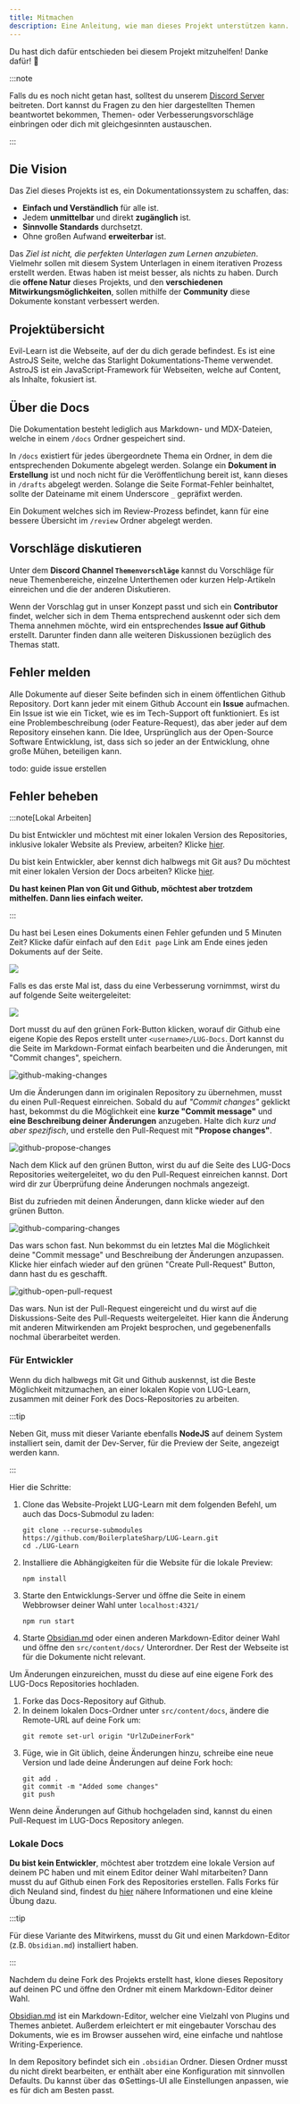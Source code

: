 ```yaml
---
title: Mitmachen
description: Eine Anleitung, wie man dieses Projekt unterstützen kann.
---
```


Du hast dich dafür entschieden bei diesem Projekt mitzuhelfen! Danke dafür! 💪

:::note

Falls du es noch nicht getan hast, solltest du unserem
[Discord Server](https://discord.gg/NzHk4m7d5w) beitreten. Dort kannst du Fragen
zu den hier dargestellten Themen beantwortet bekommen, Themen- oder
Verbesserungsvorschläge einbringen oder dich mit gleichgesinnten austauschen.

:::

## Die Vision

Das Ziel dieses Projekts ist es, ein Dokumentationssystem zu schaffen, das:

- **Einfach und Verständlich** für alle ist.
- Jedem **unmittelbar** und direkt **zugänglich** ist.
- **Sinnvolle Standards** durchsetzt.
- Ohne großen Aufwand **erweiterbar** ist.

Das _Ziel ist nicht, die perfekten Unterlagen zum Lernen anzubieten_. Vielmehr
sollen mit diesem System Unterlagen in einem iterativen Prozess erstellt werden.
Etwas haben ist meist besser, als nichts zu haben. Durch die **offene Natur**
dieses Projekts, und den **verschiedenen Mitwirkungsmöglichkeiten**, sollen
mithilfe der **Community** diese Dokumente konstant verbessert werden.

## Projektübersicht


<CardGrid>
  <LinkCard
    title="Evil-Learn"
    href="https://github.com/evilweasel/docs"
    target="_blank"
  />
</CardGrid>

Evil-Learn ist die Webseite, auf der du dich gerade befindest. Es ist eine
AstroJS Seite, welche das Starlight Dokumentations-Theme verwendet. AstroJS ist
ein JavaScript-Framework für Webseiten, welche auf Content, als Inhalte,
fokusiert ist.

## Über die Docs

Die Dokumentation besteht lediglich aus Markdown- und MDX-Dateien, welche in
einem `/docs` Ordner gespeichert sind.

In `/docs` existiert für jedes übergeordnete Thema ein Ordner, in dem die
entsprechenden Dokumente abgelegt werden. Solange ein **Dokument in Erstellung**
ist und noch nicht für die Veröffentlichung bereit ist, kann dieses in `/drafts`
abgelegt werden. Solange die Seite Format-Fehler beinhaltet, sollte der
Dateiname mit einem Underscore `_` gepräfixt werden.

Ein Dokument welches sich im Review-Prozess befindet, kann für eine bessere
Übersicht im `/review` Ordner abgelegt werden.

## Vorschläge diskutieren

Unter dem **Discord Channel `Themenvorschläge`** kannst du Vorschläge für neue
Themenbereiche, einzelne Unterthemen oder kurzen Help-Artikeln einreichen und
die der anderen Diskutieren.

Wenn der Vorschlag gut in unser Konzept passt und sich ein **Contributor**
findet, welcher sich in dem Thema entsprechend auskennt oder sich dem Thema
annehmen möchte, wird ein entsprechendes **Issue auf Github** erstellt. Darunter
finden dann alle weiteren Diskussionen bezüglich des Themas statt.

## Fehler melden

Alle Dokumente auf dieser Seite befinden sich in einem öffentlichen Github
Repository. Dort kann jeder mit einem Github Account ein **Issue** aufmachen.
Ein Issue ist wie ein Ticket, wie es im Tech-Support oft funktioniert. Es ist
eine Problembeschreibung (oder Feature-Request), das aber jeder auf dem
Repository einsehen kann. Die Idee, Ursprünglich aus der Open-Source Software
Entwicklung, ist, dass sich so jeder an der Entwicklung, ohne große Mühen,
beteiligen kann.

todo: guide issue erstellen

## Fehler beheben

:::note[Lokal Arbeiten]

Du bist Entwickler und möchtest mit einer lokalen Version des Repositories,
inklusive lokaler Website als Preview, arbeiten? Klicke [hier](#für-entwickler).

Du bist kein Entwickler, aber kennst dich halbwegs mit Git aus? Du möchtest mit
einer lokalen Version der Docs arbeiten? Klicke [hier](#lokale-docs).

**Du hast keinen Plan von Git und Github, möchtest aber trotzdem mithelfen. Dann
lies einfach weiter.**

:::

Du hast bei Lesen eines Dokuments einen Fehler gefunden und 5 Minuten Zeit?
Klicke dafür einfach auf den `Edit page` Link am Ende eines jeden Dokuments auf
der Seite.

![](../assets/edit-page-link.png)

Falls es das erste Mal ist, dass du eine Verbesserung vornimmst, wirst du auf
folgende Seite weitergeleitet:

![](../assets/fork-docs-github.png)

Dort musst du auf den grünen Fork-Button klicken, worauf dir Github eine eigene
Kopie des Repos erstellt unter `<username>/LUG-Docs`. Dort kannst du die Seite
im Markdown-Format einfach bearbeiten und die Änderungen, mit "Commit changes",
speichern.

![github-making-changes](../assets/github-making-changes.png)

Um die Änderungen dann im originalen Repository zu übernehmen, musst du einen
Pull-Request einreichen. Sobald du auf _"Commit changes"_ geklickt hast,
bekommst du die Möglichkeit eine **kurze "Commit message"** und **eine
Beschreibung deiner Änderungen** anzugeben. Halte dich _kurz und aber
spezifisch_, und erstelle den Pull-Request mit **"Propose changes"**.

![github-propose-changes](../assets/github-propose-changes.png)

Nach dem Klick auf den grünen Button, wirst du auf die Seite des LUG-Docs
Repositories weitergeleitet, wo du den Pull-Request einreichen kannst. Dort wird
dir zur Überprüfung deine Änderungen nochmals angezeigt.

Bist du zufrieden mit deinen Änderungen, dann klicke wieder auf den grünen
Button.

![github-comparing-changes](../assets/github-comparing-changes.png)

Das wars schon fast. Nun bekommst du ein letztes Mal die Möglichkeit deine
"Commit message" und Beschreibung der Änderungen anzupassen. Klicke hier einfach
wieder auf den grünen "Create Pull-Request" Button, dann hast du es geschafft.

![github-open-pull-request](../assets/github-open-pull-request.png)

Das wars. Nun ist der Pull-Request eingereicht und du wirst auf die
Diskussions-Seite des Pull-Requests weitergeleitet. Hier kann die Änderung mit
anderen Mitwirkenden am Projekt besprochen, und gegebenenfalls nochmal
überarbeitet werden.

### Für Entwickler

Wenn du dich halbwegs mit Git und Github auskennst, ist die Beste Möglichkeit
mitzumachen, an einer lokalen Kopie von LUG-Learn, zusammen mit deiner Fork des
Docs-Repositories zu arbeiten.

:::tip

Neben Git, muss mit dieser Variante ebenfalls **NodeJS** auf deinem System
installiert sein, damit der Dev-Server, für die Preview der Seite, angezeigt
werden kann.

:::

Hier die Schritte:


<Steps>

1. Clone das Website-Projekt LUG-Learn mit dem folgenden Befehl, um auch das
   Docs-Submodul zu laden:
   ```shell title="cloning repository..."
   git clone --recurse-submodules https://github.com/BoilerplateSharp/LUG-Learn.git
   cd ./LUG-Learn
   ```
2. Installiere die Abhängigkeiten für die Website für die lokale Preview:
   ```shell title="installing dependencies..."
   npm install
   ```
3. Starte den Entwicklungs-Server und öffne die Seite in einem Webbrowser deiner
   Wahl unter `localhost:4321/`
   ```shell title="starting dev-server"
   npm run start
   ```
4. Starte [Obsidian.md](https://obsidian.md) oder einen anderen Markdown-Editor
   deiner Wahl und öffne den `src/content/docs/` Unterordner. Der Rest der
   Webseite ist für die Dokumente nicht relevant.

</Steps>

Um Änderungen einzureichen, musst du diese auf eine eigene Fork des LUG-Docs
Repositories hochladen.

<Steps>

1. Forke das Docs-Repository auf Github.
2. In deinem lokalen Docs-Ordner unter `src/content/docs`, ändere die Remote-URL
   auf deine Fork um:
   ```shell title="switching remote..."
   git remote set-url origin "UrlZuDeinerFork"
   ```
3. Füge, wie in Git üblich, deine Änderungen hinzu, schreibe eine neue Version
   und lade deine Änderungen auf deine Fork hoch:
   ```shell title="pushing changes..."
   git add .
   git commit -m "Added some changes"
   git push
   ```

</Steps>

Wenn deine Änderungen auf Github hochgeladen sind, kannst du einen Pull-Request
im LUG-Docs Repository anlegen.

### Lokale Docs

**Du bist kein Entwickler**, möchtest aber trotzdem eine lokale Version auf
deinem PC haben und mit einem Editor deiner Wahl mitarbeiten? Dann musst du auf
Github einen Fork des Repositories erstellen. Falls Forks für dich Neuland sind,
findest du
[hier](https://docs.github.com/de/pull-requests/collaborating-with-pull-requests/working-with-forks/fork-a-repo)
nähere Informationen und eine kleine Übung dazu.

:::tip

Für diese Variante des Mitwirkens, musst du Git und einen Markdown-Editor (z.B.
`Obsidian.md`) installiert haben.

<CardGrid>
  <LinkCard title="Git Download" href="https://git-scm.com" target="_blank" />
  <LinkCard
    title="Obsidian Download"
    href="https://obsidian.md"
    target="_blank"
  />
</CardGrid>

:::

Nachdem du deine Fork des Projekts erstellt hast, klone dieses Repository auf
deinen PC und öffne den Ordner mit einem Markdown-Editor deiner Wahl.

[Obsidian.md](https://obsidian.md) ist ein Markdown-Editor, welcher eine
Vielzahl von Plugins und Themes anbietet. Außerdem erleichtert er mit
eingebauter Vorschau des Dokuments, wie es im Browser aussehen wird, eine
einfache und nahtlose Writing-Experience.

In dem Repository befindet sich ein `.obsidian` Ordner. Diesen Ordner musst du
nicht direkt bearbeiten, er enthält aber eine Konfiguration mit sinnvollen
Defaults. Du kannst über das ⚙️Settings-UI alle Einstellungen anpassen, wie es
für dich am Besten passt.
